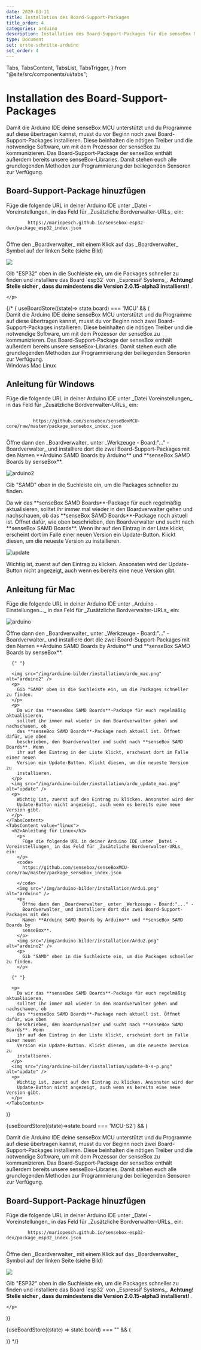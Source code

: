 ```yaml
---
date: 2020-03-11
title: Installation des Board-Support-Packages
title_order: 4
categories: arduino
description: Installation des Board-Support-Packages für die senseBox MCU
type: Document
set: erste-schritte-arduino
set_order: 4
---
```


  Tabs,
  TabsContent,
  TabsList,
  TabsTrigger,
} from "@site/src/components/ui/tabs";

# Installation des Board-Support-Packages

  <div>
    <div class="description">
    Damit die Arduino IDE deine senseBox MCU unterstützt und du Programme auf diese übertragen kannst, musst du vor Beginn noch zwei Board-Support-Packages installieren. Diese beinhalten die nötigen Treiber und die notwendige Software, um mit dem Prozessor der senseBox zu kommunizieren. Das Board-Support-Package der senseBox enthält außerdem bereits unsere senseBox-Libraries. Damit stehen euch alle grundlegenden Methoden zur Programmierung der beiliegenden Sensoren zur Verfügung.
    </div>
    <h2> Board-Support-Package hinuzfügen</h2>
    <p>
      Füge die folgende URL in deiner Arduino IDE unter _Datei - Voreinstellungen_ in das Feld für _Zusätzliche Bordverwalter-URLs_ ein:<br/>
      <code>
        https://mariopesch.github.io/sensebox-esp32-dev/package_esp32_index.json
      </code>
    </p>
    <p>
    Öffne den _Boardverwalter_ mit einem Klick auf das _Boardverwalter_ Symbol auf der linken Seite (siehe Bild)
    </p>
    <img src="/img/arduino-bilder/installation/arduino-boards.png"/>
    <p>
    Gib "ESP32" oben in die Suchleiste ein, um die Packages schneller zu finden und installiere das Board `esp32` von _Espressif Systems_. <b>Achtung! Stelle sicher , dass du mindestens die Version 2.0.15-alpha3 installierst! </b>.

    </p>

  </div>
{/* 
{ useBoardStore((state)=> state.board) === 'MCU' && (

<div>
  <div class="description">
    Damit die Arduino IDE deine senseBox MCU unterstützt und du Programme auf
    diese übertragen kannst, musst du vor Beginn noch zwei
    Board-Support-Packages installieren. Diese beinhalten die nötigen Treiber
    und die notwendige Software, um mit dem Prozessor der senseBox zu
    kommunizieren. Das Board-Support-Package der senseBox enthält außerdem
    bereits unsere senseBox-Libraries. Damit stehen euch alle grundlegenden
    Methoden zur Programmierung der beiliegenden Sensoren zur Verfügung.
  </div>
  <Tabs defaultValue="windows">
    <TabsList>
      <TabsTrigger value="windows">Windows</TabsTrigger>
      <TabsTrigger value="mac">Mac</TabsTrigger>
      <TabsTrigger value="linux">Linux</TabsTrigger>
    </TabsList>
    <TabsContent value="windows">
       <h2>Anleitung für Windows</h2>
        <p>
          Füge die folgende URL in deiner Arduino IDE unter _Datei Voreinstellungen_
          in das Feld für _Zusätzliche Bordverwalter-URLs_ ein:
        </p>
        <code>
          https://github.com/sensebox/senseBoxMCU-core/raw/master/package_sensebox_index.json
        </code>
        <imr src="img/arduino-bilder/installation/Ardu1.png" alt="arduino" />
        <p>
          Öffne dann den _Boardverwalter_ unter _Werkzeuge - Board:"..." -
          Boardverwalter_ und installiere dort die zwei Board-Support-Packages mit den
          Namen **Arduino SAMD Boards by Arduino** und **senseBox SAMD Boards by
          senseBox**.
        </p>
        <img src="/img/arduino-bilder/installation/Ardu2.png" alt="arduino2" />
        <p>
          Gib "SAMD" oben in die Suchleiste ein, um die Packages schneller zu finden.
        </p>
        <p>
          Da wir das **senseBox SAMD Boards**-Package für euch regelmäßig
          aktualisieren, solltet ihr immer mal wieder in den Boardverwalter gehen und
          nachschauen, ob das **senseBox SAMD Boards**-Package noch aktuell ist.
          Öffnet dafür, wie oben beschrieben, den Boardverwalter und sucht nach
          **senseBox SAMD Boards**. Wenn ihr auf den Eintrag in der Liste klickt,
          erscheint dort im Falle einer neuen Version ein Update-Button. Klickt
          diesen, um die neueste Version zu installieren.
        </p>
        <img src="/img/arduino-bilder/installation/update-b-s-p.png" alt="update" />
        <p>
          Wichtig ist, zuerst auf den Eintrag zu klicken. Ansonsten wird der
          Update-Button nicht angezeigt, auch wenn es bereits eine neue Version gibt.
        </p>
    </TabsContent>
    <TabsContent value="mac">
      <h2>Anleitung für Mac</h2>
      <p>
        Füge die folgende URL in deiner Arduino IDE unter _Arduino - Einstellungen..._
        in das Feld für _Zusätzliche Bordverwalter-URLs_ ein:
      </p>
      <img src="/img/arduino-bilder/installation/Ardu1.png" alt="arduino" />
      <p>
        Öffne dann den _Boardverwalter_ unter _Werkzeuge - Board:"..." -
        Boardverwalter_ und installiere dort die zwei Board-Support-Packages mit den
        Namen **Arduino SAMD Boards by Arduino** und **senseBox SAMD Boards by
        senseBox**.
      </p>

      {" "}

      <img src="/img/arduino-bilder/installation/ardu_mac.png" alt="arduino2" />
      <p>
        Gib "SAMD" oben in die Suchleiste ein, um die Packages schneller zu finden.
      </p>
      <p>
        Da wir das **senseBox SAMD Boards**-Package für euch regelmäßig aktualisieren,
        solltet ihr immer mal wieder in den Boardverwalter gehen und nachschauen, ob
        das **senseBox SAMD Boards**-Package noch aktuell ist. Öffnet dafür, wie oben
        beschrieben, den Boardverwalter und sucht nach **senseBox SAMD Boards**. Wenn
        ihr auf den Eintrag in der Liste klickt, erscheint dort im Falle einer neuen
        Version ein Update-Button. Klickt diesen, um die neueste Version zu
        installieren.
      </p>
      <img src="/img/arduino-bilder/installation/ardu_update_mac.png" alt="update" />
      <p>
        Wichtig ist, zuerst auf den Eintrag zu klicken. Ansonsten wird der
        Update-Button nicht angezeigt, auch wenn es bereits eine neue Version gibt.
      </p>
    </TabsContent>
    <TabsContent value="linux">
      <h2>Anleitung für Linux</h2>
        <p>
          Füge die folgende URL in deiner Arduino IDE unter _Datei - Voreinstellungen_ in das Feld für _Zusätzliche Bordverwalter-URLs_ ein:
        </p>
        <code>
          https://github.com/sensebox/senseBoxMCU-core/raw/master/package_sensebox_index.json

        </code>
        <img src="/img/arduino-bilder/installation/Ardu1.png" alt="arduino" />
        <p>
          Öffne dann den _Boardverwalter_ unter _Werkzeuge - Board:"..." -
          Boardverwalter_ und installiere dort die zwei Board-Support-Packages mit den
          Namen **Arduino SAMD Boards by Arduino** und **senseBox SAMD Boards by
          senseBox**.
        </p>
        <img src="/img/arduino-bilder/installation/Ardu2.png" alt="arduino2" />
        <p>
          Gib "SAMD" oben in die Suchleiste ein, um die Packages schneller zu finden.
        </p>

      {" "}

      <p>
        Da wir das **senseBox SAMD Boards**-Package für euch regelmäßig aktualisieren,
        solltet ihr immer mal wieder in den Boardverwalter gehen und nachschauen, ob
        das **senseBox SAMD Boards**-Package noch aktuell ist. Öffnet dafür, wie oben
        beschrieben, den Boardverwalter und sucht nach **senseBox SAMD Boards**. Wenn
        ihr auf den Eintrag in der Liste klickt, erscheint dort im Falle einer neuen
        Version ein Update-Button. Klickt diesen, um die neueste Version zu
        installieren.
      </p>
      <img src="/img/arduino-bilder/installation/update-b-s-p.png" alt="update" />
      <p>
        Wichtig ist, zuerst auf den Eintrag zu klicken. Ansonsten wird der
        Update-Button nicht angezeigt, auch wenn es bereits eine neue Version gibt.
      </p>
    </TabsContent>

  </Tabs>
</div>
)}

{useBoardStore((state)=>state.board === 'MCU-S2') && (

  <div>
    <div class="description">
    Damit die Arduino IDE deine senseBox MCU unterstützt und du Programme auf diese übertragen kannst, musst du vor Beginn noch zwei Board-Support-Packages installieren. Diese beinhalten die nötigen Treiber und die notwendige Software, um mit dem Prozessor der senseBox zu kommunizieren. Das Board-Support-Package der senseBox enthält außerdem bereits unsere senseBox-Libraries. Damit stehen euch alle grundlegenden Methoden zur Programmierung der beiliegenden Sensoren zur Verfügung.
    </div>
    <h2> Board-Support-Package hinuzfügen</h2>
    <p>
      Füge die folgende URL in deiner Arduino IDE unter _Datei - Voreinstellungen_ in das Feld für _Zusätzliche Bordverwalter-URLs_ ein:<br/>
      <code>
        https://mariopesch.github.io/sensebox-esp32-dev/package_esp32_index.json
      </code>
    </p>
    <p>
    Öffne den _Boardverwalter_ mit einem Klick auf das _Boardverwalter_ Symbol auf der linken Seite (siehe Bild)
    </p>
    <img src="/img/arduino-bilder/installation/arduino-boards.png"/>
    <p>
    Gib "ESP32" oben in die Suchleiste ein, um die Packages schneller zu finden und installiere das Board `esp32` von _Espressif Systems_. <b>Achtung! Stelle sicher , dass du mindestens die Version 2.0.15-alpha3 installierst! </b>.

    </p>

  </div>
)}

{useBoardStore((state) => state.board) === "" && (

<div className="flex justify-center items-baseline">
  <BoardSelection size={"sm"}/>
</div>
)} */}
